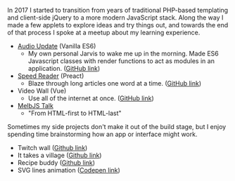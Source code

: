 
<Project
  title="Side projects"
  description="I like to tinker when I can. Exploring UI concepts, learning new skills.">
<Container>
<MediaSection
  src="/media/side-projects/group.png"
  alt="Screenshots from a selection of side projects I've made - Audio Morning Update, Speed Reader, It Takes A Village"
  width={1980}
  height={755}
/>
<TwoUp title="New wave JavaScript">

In 2017 I started to transition from years of traditional PHP-based templating and client-side jQuery to a more modern JavaScript stack. Along the way I made a few applets to explore ideas and try things out, and towards the end of that process I spoke at a meetup about my learning experience.

- [Audio Update](https://danlaush.github.io/audio-update/dist/) (Vanilla ES6)
  - My own personal Jarvis to wake me up in the morning. Made ES6 Javascript classes with render functions to act as modules in an application. ([GitHub link](https://github.com/danlaush/audio-update))
- [Speed Reader](https://speed-reader-preact.herokuapp.com/) (Preact)
  - Blaze through long articles one word at a time. ([GitHub link](https://github.com/danlaush/speed-reader))
- Video Wall (Vue)
  - Use all of the internet at once. ([GitHub link](https://github.com/danlaush/video-wall))
- [MelbJS Talk](https://docs.google.com/presentation/d/1wXdb0t2tudLWUzSYxM47qpIZNYWLK0rf3pIm1JQIdhg/edit?usp=sharing)
  - "From HTML-first to HTML-last"

</TwoUp>
<TwoUp title="Ideas and mockups">

Sometimes my side projects don't make it out of the build stage, but I enjoy spending time brainstorming how an app or interface might work.

- Twitch wall ([Github link](https://github.com/danlaush/twitch-wall))
- It takes a village ([Github link](https://github.com/danlaush/village))
- Recipe buddy ([Github link](https://github.com/danlaush/recipe-buddy))
- SVG lines animation ([Codepen link](https://codepen.io/danlaush/full/aLBOvP/))

</TwoUp>
</Container>
</Project>
